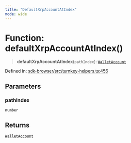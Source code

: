 ```yaml
---
title: "DefaultXrpAccountAtIndex"
mode: wide
---
```

  
# Function: defaultXrpAccountAtIndex()

> **defaultXrpAccountAtIndex**(`pathIndex`): [`WalletAccount`](../WalletAccount/readme)

Defined in: [sdk-browser/src/turnkey-helpers.ts:456](https://github.com/tkhq/sdk/blob/main/packages/sdk-browser/src/turnkey-helpers.ts#L456)

## Parameters

### pathIndex

`number`

## Returns

[`WalletAccount`](../WalletAccount/readme)
